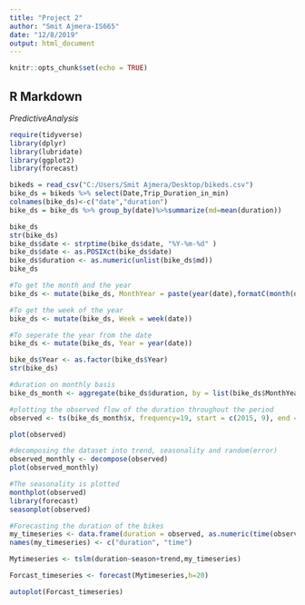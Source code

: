 ---
title: "Project 2"
author: "Smit Ajmera-IS665"
date: "12/8/2019"
output: html_document
---

```{r setup, include=FALSE}
knitr::opts_chunk$set(echo = TRUE)
```

## R Markdown
$Predictive Analysis$
```{r}
require(tidyverse)
library(dplyr)
library(lubridate)
library(ggplot2)
library(forecast)

bikeds = read_csv("C:/Users/Smit Ajmera/Desktop/bikeds.csv")
bike_ds = bikeds %>% select(Date,Trip_Duration_in_min)
colnames(bike_ds)<-c("date","duration")
bike_ds = bike_ds %>% group_by(date)%>%summarize(md=mean(duration))
```
```{r}
bike_ds
str(bike_ds)
bike_ds$date <- strptime(bike_ds$date, "%Y-%m-%d" )
bike_ds$date <- as.POSIXct(bike_ds$date)
bike_ds$duration <- as.numeric(unlist(bike_ds$md))
bike_ds
```


```{r}
#To get the month and the year 
bike_ds <- mutate(bike_ds, MonthYear = paste(year(date),formatC(month(date), width = 2, flag = "0")))

#To get the week of the year
bike_ds <- mutate(bike_ds, Week = week(date))

#To seperate the year from the date
bike_ds <- mutate(bike_ds, Year = year(date))

bike_ds$Year <- as.factor(bike_ds$Year)
str(bike_ds)
```
```{r}
#duration on monthly basis
bike_ds_month <- aggregate(bike_ds$duration, by = list(bike_ds$MonthYear), FUN = function(x) mean(x, na.rm=T))

#plotting the observed flow of the duration throughout the period
observed <- ts(bike_ds_month$x, frequency=19, start = c(2015, 9), end = c(2017, 9))

plot(observed)

```
```{r}
#decomposing the dataset into trend, seasonality and random(error)
observed_monthly <- decompose(observed)
plot(observed_monthly)
```
```{r}
#The seasonality is plotted
monthplot(observed)
library(forecast)
seasonplot(observed)
```


```{r}
#Forecasting the duration of the bikes
my_timeseries <- data.frame(duration = observed, as.numeric(time(observed)))
names(my_timeseries) <- c("duration", "time")

Mytimeseries <- tslm(duration~season+trend,my_timeseries)

Forcast_timeseries <- forecast(Mytimeseries,h=20)

autoplot(Forcast_timeseries)
```


